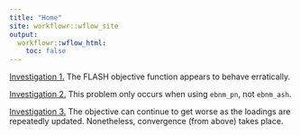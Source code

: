 ```yaml
---
title: "Home"
site: workflowr::wflow_site
output:
  workflowr::wflow_html:
    toc: false
---
```


[Investigation 1.](objective.html) The FLASH objective function appears to behave erratically.

[Investigation 2.](objective2.html) This problem only occurs when using `ebnm_pn`, not `ebnm_ash`.

[Investigation 3.](objective3.html) The objective can continue to get worse as the loadings are repeatedly updated. Nonetheless, convergence (from above) takes place.
